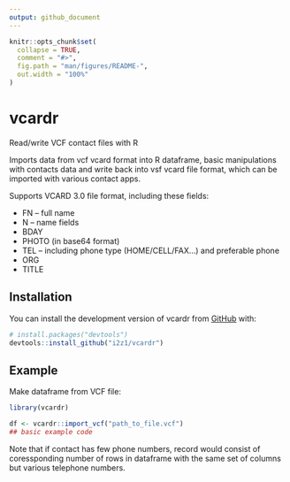 ```yaml
---
output: github_document
---
```


<!-- README.md is generated from README.Rmd. Please edit that file -->

```r
knitr::opts_chunk$set(
  collapse = TRUE,
  comment = "#>",
  fig.path = "man/figures/README-",
  out.width = "100%"
)
```

# vcardr

<!-- badges: start -->
<!-- badges: end -->

Read/write VCF contact files with R

Imports data from vcf vcard format into R dataframe, basic manipulations with contacts data and write back into vsf vcard file format, which can be imported with various contact apps.

Supports VCARD 3.0 file format, including these fields:

- FN -- full name
- N -- name fields
- BDAY
- PHOTO (in base64 format)
- TEL -- including phone type (HOME/CELL/FAX...) and preferable phone
- ORG
- TITLE


## Installation

You can install the development version of vcardr from [GitHub](https://github.com/) with:

``` r
# install.packages("devtools")
devtools::install_github("i2z1/vcardr")
```

## Example

Make dataframe from VCF file:

```r
library(vcardr)

df <- vcardr::import_vcf("path_to_file.vcf")
## basic example code
```

Note that if contact has few phone numbers, record would consist of coressponding number of rows in dataframe with the same set of columns but various telephone numbers.

